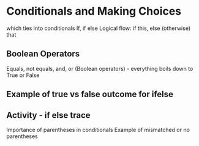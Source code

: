 # Conditionals and Making Choices

which ties into conditionals
If, if else
Logical flow: if this, else (otherwise) that

## Boolean Operators
Equals, not equals, and, or (Boolean operators) - everything boils down to True or False


## Example of true vs false outcome for ifelse

## Activity - if else trace
Importance of parentheses in conditionals
Example of mismatched or no parentheses

